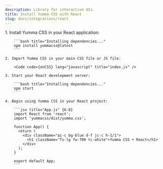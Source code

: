 ```yaml
---
description: Library for interactive UIs.
title: Install Yumma CSS with React
slug: docs/integrations/react
---
```




<Steps>
    1. Install Yumma CSS in your React application:

        ```bash title="Installing dependencies..."
        npm install yummacss@latest
        ```

    2. Import Yumma CSS in your main CSS file or JS file:

        <Code code={onCSS} lang="javascript" title="index.js" />

    3. Start your React development server:

        ```bash title="Installing dependencies..."
        npm start
        ```

    4. Begin using Yumma CSS in your React project:

        ```jsx title="App.js" {6-8}
        import React from 'react';
        import 'yummacss/dist/yumma.css';

        function App() {
          return (
            <div className="ai-c bg-blue d-f jc-c h-1/1">
              <h1 className="fs-lg fw-700 tc-white">Yumma CSS + React</h1>
            </div>
          );
        }

        export default App;
        ```

</Steps>

